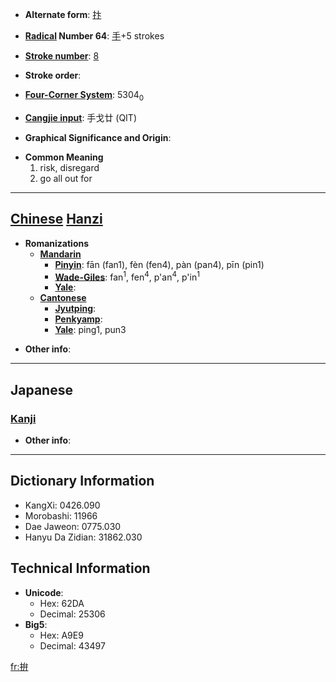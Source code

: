 * '''Alternate form''': [[抃]]

* '''[[Wiktionary:Chinese radical index| Radical]] Number 64''': [[Wiktionary:Chinese radical index 手|手]]+5 strokes

* '''[[Wiktionary:Chinese total strokes index|Stroke number]]''': [[Wiktionary:Chinese total strokes index 8|8]]

* '''Stroke order''': 

* '''[[Wiktionary:Chinese four corner index|Four-Corner System]]''': 5304<sub>0</sub>

* '''[[Wiktionary:Chinese Cangjie index|Cangjie input]]''': 手戈廿 (QIT)

* '''Graphical Significance and Origin''': 

* '''Common Meaning'''
*#risk, disregard
*# go all out for


----

== [[Chinese]] [[Hanzi]] ==

* '''Romanizations'''
** '''[[Mandarin]]'''
*** '''[[Pinyin]]''': fān (fan1), fèn (fen4), pàn (pan4), pīn (pin1)
*** '''[[Wade-Giles]]''': fan<sup>1</sup>, fen<sup>4</sup>, p'an<sup>4</sup>, p'in<sup>1</sup>
*** '''[[Yale]]''': 
** '''[[Cantonese]]'''
*** '''[[Jyutping]]''':
*** '''[[Penkyamp]]''': 
*** '''[[Yale]]''': ping1, pun3

* '''Other info''': 

----

==Japanese==
===[[Kanji]]===
{{kanji|on readings=[[へん]] (hen), [[べん]] (ben), [[ふん]] (fun)|kun readings=[[てをうつ]] (teoutsu)}}

* '''Other info''':  

----

== Dictionary Information ==

* KangXi: 0426.090
* Morobashi: 11966
* Dae Jaweon: 0775.030
* Hanyu Da Zidian: 31862.030

== Technical Information ==

* '''Unicode''':
** Hex: 62DA
** Decimal: 25306
* '''Big5''':
** Hex: A9E9
** Decimal: 43497

[[fr:拚]]